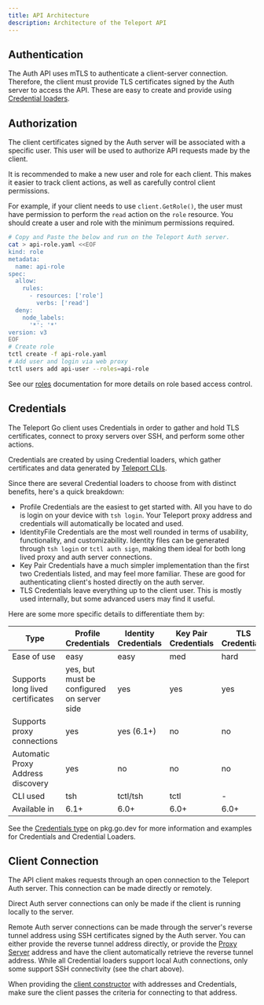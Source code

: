 ```yaml
---
title: API Architecture
description: Architecture of the Teleport API
---
```


## Authentication

The Auth API uses mTLS to authenticate a client-server connection. Therefore, the client must provide
TLS certificates signed by the Auth server to access the API. These are easy to create and provide using
[Credential loaders](#credentials).

## Authorization

The client certificates signed by the Auth server will be associated with a specific user. This user will
be used to authorize API requests made by the client.

It is recommended to make a new user and role for each client. This makes it easier to track client actions, 
as well as carefully control client permissions.

For example, if your client needs to use `client.GetRole()`, the user must have permission to perform the `read` 
action on the `role` resource. You should create a user and role with the minimum permissions required.

```bash
# Copy and Paste the below and run on the Teleport Auth server.
cat > api-role.yaml <<EOF
kind: role
metadata:
  name: api-role
spec:
  allow:
    rules:
      - resources: ['role']
        verbs: ['read']
  deny:
    node_labels:
      '*': '*'
version: v3
EOF
# Create role
tctl create -f api-role.yaml
# Add user and login via web proxy
tctl users add api-user --roles=api-role
```

See our [roles](../../access-controls/reference.mdx#roles) documentation for more details
on role based access control.

## Credentials

The Teleport Go client uses Credentials in order to gather and hold TLS certificates, connect 
to proxy servers over SSH, and perform some other actions.

Credentials are created by using Credential loaders, which gather certificates and data 
generated by [Teleport CLIs](../../cli-docs.mdx).

Since there are several Credential loaders to choose from with distinct benefits, here's a quick breakdown:
 - Profile Credentials are the easiest to get started with. All you have to do is login
   on your device with `tsh login`. Your Teleport proxy address and credentials will
   automatically be located and used.
 - IdentityFile Credentials are the most well rounded in terms of usability, functionality,
   and customizability. Identity files can be generated through `tsh login` or `tctl auth sign`,
   making them ideal for both long lived proxy and auth server connections.
 - Key Pair Credentials have a much simpler implementation than the first two Credentials listed,
   and may feel more familiar. These are good for authenticating client's hosted directly on the auth server.
 - TLS Credentials leave everything up to the client user. This is mostly used internally, but 
   some advanced users may find it useful.

Here are some more specific details to differentiate them by:

| Type | Profile Credentials | Identity Credentials | Key Pair Credentials | TLS Credentials |
| - | - | - | - | - | 
| Ease of use | easy | easy | med | hard | 
| Supports long lived certificates | yes, but must be configured on server side | yes | yes | yes | 
| Supports proxy connections | yes | yes (6.1+) | no | no | 
| Automatic Proxy Address discovery | yes | no | no | no | 
| CLI used | tsh | tctl/tsh | tctl | - | 
| Available in | 6.1+ | 6.0+ | 6.0+ | 6.0+ | 

See the [Credentials type](https://pkg.go.dev/github.com/gravitational/teleport/api/client#Credentials)
on pkg.go.dev for more information and examples for Credentials and Credential Loaders.

## Client Connection

The API client makes requests through an open connection to the Teleport Auth server.
This connection can be made directly or remotely.

Direct Auth server connections can only be made if the client is running locally to the server.

Remote Auth server connections can be made through the server's reverse tunnel address using SSH certificates
signed by the Auth server. You can either provide the reverse tunnel address directly, or provide the 
[Proxy Server](../../architecture/proxy.mdx) address and have the client automatically 
retrieve the reverse tunnel address.
<Admonition type="note">
  While all Credential loaders support local Auth connections, only some support SSH connectivity (see the chart above).
</Admonition>

When providing the [client constructor](https://pkg.go.dev/github.com/gravitational/teleport/api/client#New) with
addresses and Credentials, make sure the client passes the criteria for connecting to that address.